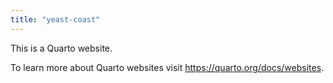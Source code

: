 ```yaml
---
title: "yeast-coast"
---
```


This is a Quarto website.

To learn more about Quarto websites visit <https://quarto.org/docs/websites>.
